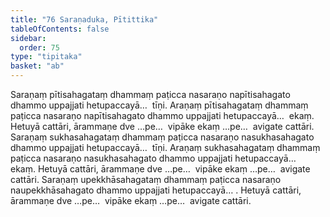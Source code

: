```yaml
---
title: "76 Saraṇaduka, Pītittika"
tableOfContents: false
sidebar:
  order: 75
type: "tipitaka"
basket: "ab"
---
```



<DynamicBreadcrumb />

<Division number="88">

<Paragraph number="237">
Saraṇaṃ pītisahagataṃ dhammaṃ paṭicca nasaraṇo napītisahagato dhammo uppajjati hetupaccayā…  tīṇi.
</Paragraph>

<Paragraph number="238">
Araṇaṃ pītisahagataṃ dhammaṃ paṭicca nasaraṇo napītisahagato dhammo uppajjati hetupaccayā…  ekaṃ.
</Paragraph>

<Paragraph number="239">
Hetuyā cattāri, ārammaṇe dve …pe…  vipāke ekaṃ …pe…  avigate cattāri.
</Paragraph>

<Paragraph number="240">
Saraṇaṃ sukhasahagataṃ dhammaṃ paṭicca nasaraṇo nasukhasahagato dhammo uppajjati hetupaccayā…  tīṇi.
</Paragraph>

<Paragraph number="241">
Araṇaṃ sukhasahagataṃ dhammaṃ paṭicca nasaraṇo nasukhasahagato dhammo uppajjati hetupaccayā…  ekaṃ.
</Paragraph>

<Paragraph number="242">
Hetuyā cattāri, ārammaṇe dve …pe…  vipāke ekaṃ …pe…  avigate cattāri.
</Paragraph>

<Paragraph number="243">
Saraṇaṃ upekkhāsahagataṃ dhammaṃ paṭicca nasaraṇo naupekkhāsahagato dhammo uppajjati hetupaccayā… . Hetuyā cattāri, ārammaṇe dve …pe…  vipāke ekaṃ …pe…  avigate cattāri.
</Paragraph>
</Division>